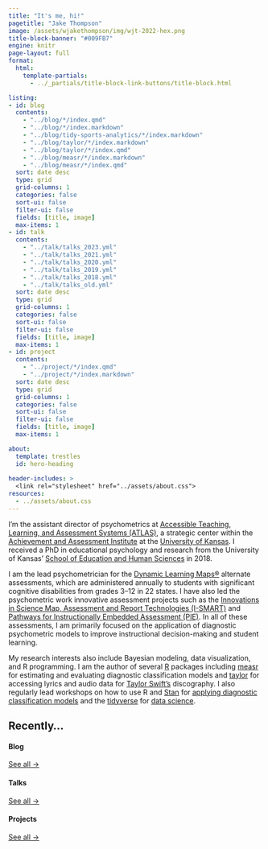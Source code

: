 ```yaml
---
title: "It's me, hi!"
pagetitle: "Jake Thompson"
image: /assets/wjakethompson/img/wjt-2022-hex.png
title-block-banner: "#009FB7"
engine: knitr
page-layout: full
format:
  html:
    template-partials:
      - ../_partials/title-block-link-buttons/title-block.html

listing: 
- id: blog
  contents: 
    - "../blog/*/index.qmd"
    - "../blog/*/index.markdown"
    - "../blog/tidy-sports-analytics/*/index.markdown"
    - "../blog/taylor/*/index.markdown"
    - "../blog/taylor/*/index.qmd"
    - "../blog/measr/*/index.markdown"
    - "../blog/measr/*/index.qmd"
  sort: date desc
  type: grid
  grid-columns: 1
  categories: false
  sort-ui: false
  filter-ui: false
  fields: [title, image]
  max-items: 1
- id: talk
  contents: 
    - "../talk/talks_2023.yml"
    - "../talk/talks_2021.yml"
    - "../talk/talks_2020.yml"
    - "../talk/talks_2019.yml"
    - "../talk/talks_2018.yml"
    - "../talk/talks_old.yml"
  sort: date desc
  type: grid
  grid-columns: 1
  categories: false
  sort-ui: false
  filter-ui: false
  fields: [title, image]
  max-items: 1
- id: project
  contents: 
    - "../project/*/index.qmd"
    - "../project/*/index.markdown"
  sort: date desc
  type: grid
  grid-columns: 1
  categories: false
  sort-ui: false
  filter-ui: false
  fields: [title, image]
  max-items: 1

about:
  template: trestles
  id: hero-heading
  
header-includes: >
  <link rel="stylesheet" href="../assets/about.css">
resources:
  - ../assets/about.css 
---
```


::: {#hero-heading}

I'm the assistant director of psychometrics at [Accessible Teaching, Learning, and Assessment Systems (ATLAS)](https://atlas.ku.edu), a strategic center within the [Achievement and Assessment Institute](https://aai.ku.edu) at the [University of Kansas](https://www.ku.edu).
I received a PhD in educational psychology and research from the University of Kansas' [School of Education and Human Sciences](https://soehs.ku.edu/) in 2018.

I am the lead psychometrician for the [Dynamic Learning Maps&reg;](https://www.dynamiclearningmaps.org) alternate assessments, which are administered annually to students with significant cognitive disabilities from grades 3--12 in 22 states.
I have also led the psychometric work innovative assessment projects such as the [Innovations in Science Map, Assessment and Report Technologies (I-SMART)](https://www.ismart.works/) and [Pathways for Instructionally Embedded Assessment (PIE)](https://pie.atlas4learning.org/).
In all of these assessments, I am primarily focused on the application of diagnostic psychometric models to improve instructional decision-making and student learning.

My research interests also include Bayesian modeling, data visualization, and R programming.
I am the author of several [R](https://www.r-project.org) packages including [measr](https://www.measr.info) for estimating and evaluating diagnostic classification models and [taylor](https://taylor.wjakethompson.com) for accessing lyrics and audio data for [Taylor Swift's](https://www.taylorswift.com/) discography.
I also regularly lead workshops on how to use R and [Stan](https://www.mc-stan.org) for [applying diagnostic classification models](https://stancon2023.measr.info) and the [tidyverse](https://www.tidyverse.org) for [data science](https://tidyds-2021.wjakethompson.com/).

:::

## Recently...

:::: {.grid}

::: {.g-col-4}
#### Blog
::: {#blog}
:::
[See all &rarr;](../blog){.about-links .subtitle}
:::

::: {.g-col-4}
#### Talks
::: {#talk}
:::
[See all &rarr;](../talk){.about-links .subtitle}
:::

::: {.g-col-4}
#### Projects
::: {#project}
:::
[See all &rarr;](../project){.about-links .subtitle}
:::

::::
